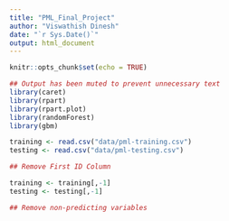 ```yaml
---
title: "PML_Final_Project"
author: "Viswathish Dinesh"
date: "`r Sys.Date()`"
output: html_document
---
```


```r
knitr::opts_chunk$set(echo = TRUE)
```

```r
## Output has been muted to prevent unnecessary text
library(caret)
library(rpart)
library(rpart.plot)
library(randomForest)
library(gbm)
```

```r
training <- read.csv("data/pml-training.csv")
testing <- read.csv("data/pml-testing.csv")

## Remove First ID Column

training <- training[,-1]
testing <- testing[,-1]
```

```r
## Remove non-predicting variables

```